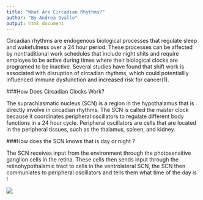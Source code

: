 ```yaml
---
title: "What Are Circadian Rhythms?"
author: "By Andrea Ovalle"
output: html_document
---
```


Circadian rhythms are endogenous biological processes that regulate sleep and wakefulness over a 24 hour period. These processes can be affected by nontraditional work schedules that include night shits and require employes to be active during times where their biological clocks are programed to be inactive. Several studies have found that shift work is associated with disruption of circadian rhythms, which could potentiallly influenced immune dysfunction and increased risk for cancer(1).

###How Does Circadian Clocks Work?

The suprachiasmatic nucleus (SCN) is a region in the hypothalamus that is directly involve in circadian rhythms. The SCN is called the master clock  because it coordinates peripheral oscillators to regulate different body functions in a 24 hour cycle. Peripheral oscillators are cells that are located in the peripheral tissues, such as the thalamus, spleen, and kidney. 


###How does the SCN knows that is day or night ?

The SCN receives input from the environment through the photosensitive ganglion cells in the retina. These cells then sends input through the retinohypothalamic tract to cells in the ventrolateral SCN, the SCN then communiates to peripheral oscillators and tells them what time of the day is !

![](SCN_Per.png)







